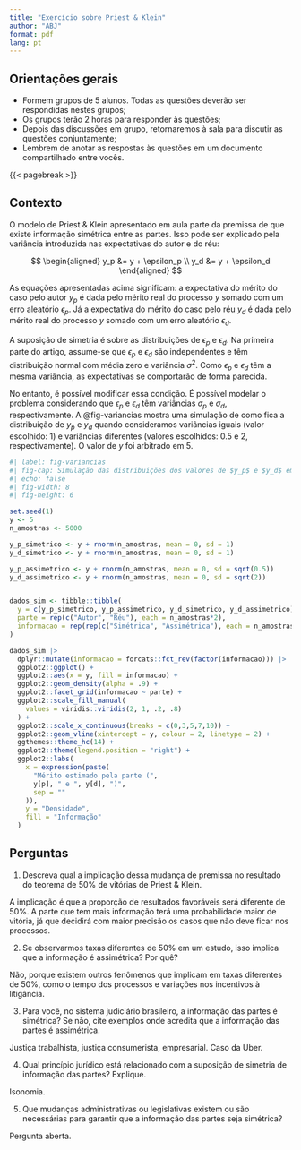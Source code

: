 ```yaml
---
title: "Exercício sobre Priest & Klein"
author: "ABJ"
format: pdf
lang: pt
---
```


## Orientações gerais

-   Formem grupos de 5 alunos. Todas as questões deverão ser respondidas nestes grupos;
-   Os grupos terão 2 horas para responder às questões;
-   Depois das discussões em grupo, retornaremos à sala para discutir as questões conjuntamente;
-   Lembrem de anotar as respostas às questões em um documento compartilhado entre vocês.

{{< pagebreak >}}


## Contexto

O modelo de Priest & Klein apresentado em aula parte da premissa de que existe informação simétrica entre as partes. Isso pode ser explicado pela variância introduzida nas expectativas do autor e do réu:

$$
\begin{aligned}
y_p &= y + \epsilon_p \\
y_d &= y + \epsilon_d
\end{aligned}
$$

As equações apresentadas acima significam: a expectativa do mérito do caso pelo autor $y_p$ é dada pelo mérito real do processo $y$ somado com um erro aleatório $\epsilon_p$. Já a expectativa do mérito do caso pelo réu $y_d$ é dada pelo mérito real do processo $y$ somado com um erro aleatório $\epsilon_d$.

A suposição de simetria é sobre as distribuições de $\epsilon_p$ e $\epsilon_d$. Na primeira parte do artigo, assume-se que $\epsilon_p$ e $\epsilon_d$ são independentes e têm distribuição normal com média zero e variância $\sigma^2$. Como $\epsilon_p$ e $\epsilon_d$ têm a mesma variância, as expectativas se comportarão de forma parecida.

No entanto, é possível modificar essa condição. É possível modelar o problema considerando que $\epsilon_p$ e $\epsilon_d$ têm variâncias $\sigma_p$ e $\sigma_d$, respectivamente. A @fig-variancias mostra uma simulação de como fica a distribuição de $y_p$ e $y_d$ quando consideramos variâncias iguais (valor escolhido: 1) e variâncias diferentes (valores escolhidos: 0.5 e 2, respectivamente). O valor de $y$ foi arbitrado em 5.

```r
#| label: fig-variancias
#| fig-cap: Simulação das distribuições dos valores de $y_p$ e $y_d$ em cenários de informação simétrica e assimétrica.
#| echo: false
#| fig-width: 8
#| fig-height: 6

set.seed(1)
y <- 5
n_amostras <- 5000

y_p_simetrico <- y + rnorm(n_amostras, mean = 0, sd = 1)
y_d_simetrico <- y + rnorm(n_amostras, mean = 0, sd = 1)

y_p_assimetrico <- y + rnorm(n_amostras, mean = 0, sd = sqrt(0.5))
y_d_assimetrico <- y + rnorm(n_amostras, mean = 0, sd = sqrt(2))


dados_sim <- tibble::tibble(
  y = c(y_p_simetrico, y_p_assimetrico, y_d_simetrico, y_d_assimetrico),
  parte = rep(c("Autor", "Réu"), each = n_amostras*2),
  informacao = rep(rep(c("Simétrica", "Assimétrica"), each = n_amostras), 2)
)

dados_sim |> 
  dplyr::mutate(informacao = forcats::fct_rev(factor(informacao))) |> 
  ggplot2::ggplot() +
  ggplot2::aes(x = y, fill = informacao) +
  ggplot2::geom_density(alpha = .9) +
  ggplot2::facet_grid(informacao ~ parte) +
  ggplot2::scale_fill_manual(
    values = viridis::viridis(2, 1, .2, .8)
  ) +
  ggplot2::scale_x_continuous(breaks = c(0,3,5,7,10)) +
  ggplot2::geom_vline(xintercept = y, colour = 2, linetype = 2) +
  ggthemes::theme_hc(14) +
  ggplot2::theme(legend.position = "right") +
  ggplot2::labs(
    x = expression(paste(
      "Mérito estimado pela parte (", 
      y[p], " e ", y[d], ")", 
      sep = ""
    )),
    y = "Densidade",
    fill = "Informação"
  )


```

\clearpage

## Perguntas

1) Descreva qual a implicação dessa mudança de premissa no resultado do teorema de 50% de vitórias de Priest & Klein.

A implicação é que a proporção de resultados favoráveis será diferente de 50%. A parte que tem mais informação terá uma probabilidade maior de vitória, já que decidirá com maior precisão os casos que não deve ficar nos processos.

2) Se observarmos taxas diferentes de 50% em um estudo, isso implica que a informação é assimétrica? Por quê?

Não, porque existem outros fenômenos que implicam em taxas diferentes de 50%, como o tempo dos processos e variações nos incentivos à litigância.

3) Para você, no sistema judiciário brasileiro, a informação das partes é simétrica? Se não, cite exemplos onde acredita que a informação das partes é assimétrica.

Justiça trabalhista, justiça consumerista, empresarial. Caso da Uber.

4) Qual princípio jurídico está relacionado com a suposição de simetria de informação das partes? Explique.

Isonomia.

5) Que mudanças administrativas ou legislativas existem ou são necessárias para garantir que a informação das partes seja simétrica?

Pergunta aberta.



